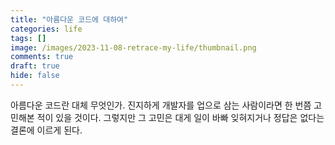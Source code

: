 ```yaml
---
title: "아름다운 코드에 대하여"
categories: life
tags: []
image: /images/2023-11-08-retrace-my-life/thumbnail.png
comments: true
draft: true
hide: false
---
```



아름다운 코드란 대체 무엇인가. 진지하게 개발자를 업으로 삼는 사람이라면 한 번쯤 고민해본 적이 있을 것이다. 그렇지만 그 고민은 대게 일이 바빠 잊혀지거나 정답은 없다는 결론에 이르게 된다. 
